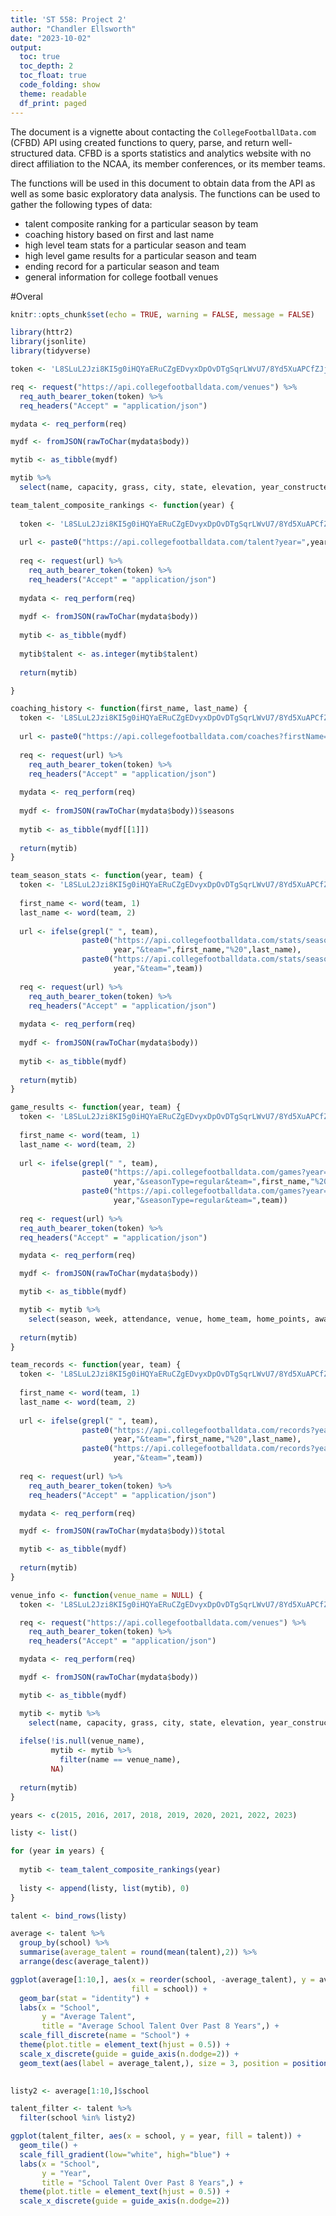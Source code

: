 ```yaml
---
title: 'ST 558: Project 2'
author: "Chandler Ellsworth"
date: "2023-10-02"
output:
  toc: true
  toc_depth: 2
  toc_float: true
  code_folding: show
  theme: readable
  df_print: paged
---
```


The document is a vignette about contacting the `CollegeFootballData.com` (CFBD) API using created functions to query, parse, and return well-structured data. CFBD is a sports statistics and analytics website with no direct affiliation to the NCAA, its member conferences, or its member teams. 

The functions will be used in this document to obtain data from the API as well as some basic exploratory data analysis. The functions can be used to gather the following types of data:  

* talent composite ranking for a particular season by team  
* coaching history based on first and last name  
* high level team stats for a particular season and team  
* high level game results for a particular season and team  
* ending record for a particular season and team  
* general information for college football venues

#Overal

```r
knitr::opts_chunk$set(echo = TRUE, warning = FALSE, message = FALSE)
```


```r
library(httr2)
library(jsonlite)
library(tidyverse)
```


```r
token <- 'L8SLuL2Jzi8KI5g0iHQYaERuCZgEDvyxDpOvDTgSqrLWvU7/8Yd5XuAPCfZJjMCJ'

req <- request("https://api.collegefootballdata.com/venues") %>% 
  req_auth_bearer_token(token) %>% 
  req_headers("Accept" = "application/json")

mydata <- req_perform(req)

mydf <- fromJSON(rawToChar(mydata$body))

mytib <- as_tibble(mydf)

mytib %>%
  select(name, capacity, grass, city, state, elevation, year_constructed, dome)
```

```r
team_talent_composite_rankings <- function(year) {
  
  token <- 'L8SLuL2Jzi8KI5g0iHQYaERuCZgEDvyxDpOvDTgSqrLWvU7/8Yd5XuAPCfZJjMCJ'
  
  url <- paste0("https://api.collegefootballdata.com/talent?year=",year)
  
  req <- request(url) %>% 
    req_auth_bearer_token(token) %>% 
    req_headers("Accept" = "application/json")
  
  mydata <- req_perform(req)
  
  mydf <- fromJSON(rawToChar(mydata$body))
  
  mytib <- as_tibble(mydf)
  
  mytib$talent <- as.integer(mytib$talent)
  
  return(mytib)

}
```


```r
coaching_history <- function(first_name, last_name) {
  token <- 'L8SLuL2Jzi8KI5g0iHQYaERuCZgEDvyxDpOvDTgSqrLWvU7/8Yd5XuAPCfZJjMCJ'
  
  url <- paste0("https://api.collegefootballdata.com/coaches?firstName=",first_name,"&lastName=",last_name)
  
  req <- request(url) %>% 
    req_auth_bearer_token(token) %>% 
    req_headers("Accept" = "application/json")
  
  mydata <- req_perform(req)
  
  mydf <- fromJSON(rawToChar(mydata$body))$seasons
  
  mytib <- as_tibble(mydf[[1]])
  
  return(mytib)
}
```


```r
team_season_stats <- function(year, team) {
  token <- 'L8SLuL2Jzi8KI5g0iHQYaERuCZgEDvyxDpOvDTgSqrLWvU7/8Yd5XuAPCfZJjMCJ'
  
  first_name <- word(team, 1)
  last_name <- word(team, 2)
  
  url <- ifelse(grepl(" ", team),
                paste0("https://api.collegefootballdata.com/stats/season?year=",
                       year,"&team=",first_name,"%20",last_name),
                paste0("https://api.collegefootballdata.com/stats/season?year=",
                       year,"&team=",team))
  
  req <- request(url) %>% 
    req_auth_bearer_token(token) %>% 
    req_headers("Accept" = "application/json")
  
  mydata <- req_perform(req)
  
  mydf <- fromJSON(rawToChar(mydata$body))
  
  mytib <- as_tibble(mydf)
  
  return(mytib)
}
```


```r
game_results <- function(year, team) {
  token <- 'L8SLuL2Jzi8KI5g0iHQYaERuCZgEDvyxDpOvDTgSqrLWvU7/8Yd5XuAPCfZJjMCJ'
  
  first_name <- word(team, 1)
  last_name <- word(team, 2)
  
  url <- ifelse(grepl(" ", team),
                paste0("https://api.collegefootballdata.com/games?year=",
                       year,"&seasonType=regular&team=",first_name,"%20",last_name),
                paste0("https://api.collegefootballdata.com/games?year=",
                       year,"&seasonType=regular&team=",team))
  
  req <- request(url) %>% 
  req_auth_bearer_token(token) %>% 
  req_headers("Accept" = "application/json")

  mydata <- req_perform(req)

  mydf <- fromJSON(rawToChar(mydata$body))

  mytib <- as_tibble(mydf)

  mytib <- mytib %>%
    select(season, week, attendance, venue, home_team, home_points, away_team, away_points, excitement_index)
  
  return(mytib)
}
```


```r
team_records <- function(year, team) {
  token <- 'L8SLuL2Jzi8KI5g0iHQYaERuCZgEDvyxDpOvDTgSqrLWvU7/8Yd5XuAPCfZJjMCJ'
  
  first_name <- word(team, 1)
  last_name <- word(team, 2)
  
  url <- ifelse(grepl(" ", team),
                paste0("https://api.collegefootballdata.com/records?year=",
                       year,"&team=",first_name,"%20",last_name),
                paste0("https://api.collegefootballdata.com/records?year=",
                       year,"&team=",team))
  
  req <- request(url) %>% 
    req_auth_bearer_token(token) %>% 
    req_headers("Accept" = "application/json")

  mydata <- req_perform(req)

  mydf <- fromJSON(rawToChar(mydata$body))$total

  mytib <- as_tibble(mydf)
  
  return(mytib)
}
```

```r
venue_info <- function(venue_name = NULL) {
  token <- 'L8SLuL2Jzi8KI5g0iHQYaERuCZgEDvyxDpOvDTgSqrLWvU7/8Yd5XuAPCfZJjMCJ'

  req <- request("https://api.collegefootballdata.com/venues") %>% 
    req_auth_bearer_token(token) %>% 
    req_headers("Accept" = "application/json")

  mydata <- req_perform(req)

  mydf <- fromJSON(rawToChar(mydata$body))

  mytib <- as_tibble(mydf)

  mytib <- mytib %>%
    select(name, capacity, grass, city, state, elevation, year_constructed, dome)
  
  ifelse(!is.null(venue_name),
         mytib <- mytib %>%
           filter(name == venue_name),
         NA)
  
  return(mytib)
}
```


```r
years <- c(2015, 2016, 2017, 2018, 2019, 2020, 2021, 2022, 2023)

listy <- list()

for (year in years) {
  
  mytib <- team_talent_composite_rankings(year)
  
  listy <- append(listy, list(mytib), 0)
}

talent <- bind_rows(listy)

average <- talent %>%
  group_by(school) %>%
  summarise(average_talent = round(mean(talent),2)) %>%
  arrange(desc(average_talent))

ggplot(average[1:10,], aes(x = reorder(school, -average_talent), y = average_talent,
                           fill = school)) +
  geom_bar(stat = "identity") + 
  labs(x = "School",
       y = "Average Talent",
       title = "Average School Talent Over Past 8 Years",) +
  scale_fill_discrete(name = "School") +
  theme(plot.title = element_text(hjust = 0.5)) +
  scale_x_discrete(guide = guide_axis(n.dodge=2)) +
  geom_text(aes(label = average_talent,), size = 3, position = position_stack(vjust = 0.8))
  
```

```r
listy2 <- average[1:10,]$school

talent_filter <- talent %>%
  filter(school %in% listy2)

ggplot(talent_filter, aes(x = school, y = year, fill = talent)) +
  geom_tile() +
  scale_fill_gradient(low="white", high="blue") +
  labs(x = "School",
       y = "Year",
       title = "School Talent Over Past 8 Years",) +
  theme(plot.title = element_text(hjust = 0.5)) +
  scale_x_discrete(guide = guide_axis(n.dodge=2))

```






